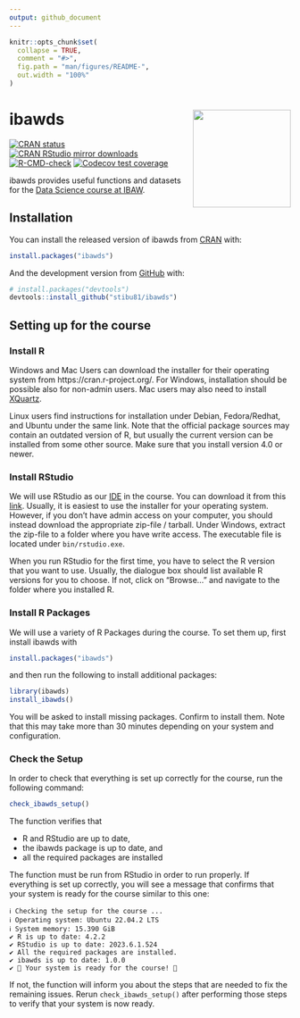 ```yaml
---
output: github_document
---
```


<!-- README.md is generated from README.Rmd. Please edit that file -->

```r
knitr::opts_chunk$set(
  collapse = TRUE,
  comment = "#>",
  fig.path = "man/figures/README-",
  out.width = "100%"
)
```

# ibawds <img src="man/figures/ibawds_logo.png" align="right" width="175" />

<!-- badges: start -->
[![CRAN status](https://www.r-pkg.org/badges/version/ibawds)](https://CRAN.R-project.org/package=ibawds)
[![CRAN RStudio mirror downloads](https://cranlogs.r-pkg.org/badges/last-month/ibawds?color=blue)](https://r-pkg.org/pkg/ibawds)
[![R-CMD-check](https://github.com/stibu81/ibawds/workflows/R-CMD-check/badge.svg)](https://github.com/stibu81/ibawds/actions)
[![Codecov test coverage](https://codecov.io/gh/stibu81/ibawds/graph/badge.svg)](https://app.codecov.io/gh/stibu81/ibawds)
<!-- badges: end -->

ibawds provides useful functions and datasets for the
[Data Science course at IBAW](https://ibaw.ch/bildungsangebote/informatik/coding-data-science/data-science-ndk-hf/).


## Installation

You can install the released version of ibawds from
[CRAN](https://cran.r-project.org/package=ibawds) with:

``` r
install.packages("ibawds")
```

And the development version from [GitHub](https://github.com/) with:

``` r
# install.packages("devtools")
devtools::install_github("stibu81/ibawds")
```

## Setting up for the course

### Install R

Windows and Mac Users can download the installer for their operating system
from https://cran.r-project.org/. For Windows, installation should be
possible also for non-admin users. Mac users may also need to install
[XQuartz](https://www.xquartz.org/).

Linux users find instructions for installation under Debian, Fedora/Redhat,
and Ubuntu under the same link. Note that the official package sources may
contain an outdated version of R, but usually the current version can be
installed from some other source. Make sure that you install version 4.0 or
newer.


### Install RStudio

We will use RStudio as our
[IDE](https://en.wikipedia.org/wiki/Integrated_development_environment)
in the course. You can download it from this
[link](https://posit.co/download/rstudio-desktop/). Usually,
it is easiest to use the installer for your operating system. 
However, if you don't have admin access on your computer, you should instead
download the appropriate zip-file / tarball. Under Windows, extract the zip-file
to a folder where you have write access. The executable file is located under
`bin/rstudio.exe`.


When you run RStudio for the first time, you have to select the R version that
you want to use. Usually, the dialogue box should list available R versions for
you to choose. If not, click on "Browse..." and navigate to the folder where
you installed R.


### Install R Packages

We will use a variety of R Packages during the course. To set them up,
first install ibawds with

``` r
install.packages("ibawds")
```

and then run the following to install additional packages:

``` r
library(ibawds)
install_ibawds()
```

You will be asked to install missing packages. Confirm to install them. Note
that this may take more than 30 minutes depending on your system
and configuration.


### Check the Setup

In order to check that everything is set up correctly for the course, run
the following command:


```r
check_ibawds_setup()
```

The function verifies that

* R and RStudio are up to date,
* the ibawds package is up to date, and
* all the required packages are installed

The function must be run from RStudio in order to run properly. If everything
is set up correctly, you will see a message that confirms that your system is
ready for the course similar to this one:

```
ℹ Checking the setup for the course ...
ℹ Operating system: Ubuntu 22.04.2 LTS
ℹ System memory: 15.390 GiB
✔ R is up to date: 4.2.2
✔ RStudio is up to date: 2023.6.1.524
✔ All the required packages are installed.
✔ ibawds is up to date: 1.0.0
✔ 🎉 Your system is ready for the course! 🎉
```

If not, the function will inform you about the steps
that are needed to fix the remaining issues. Rerun
`check_ibawds_setup()` after performing those steps to
verify that your system is now ready.

